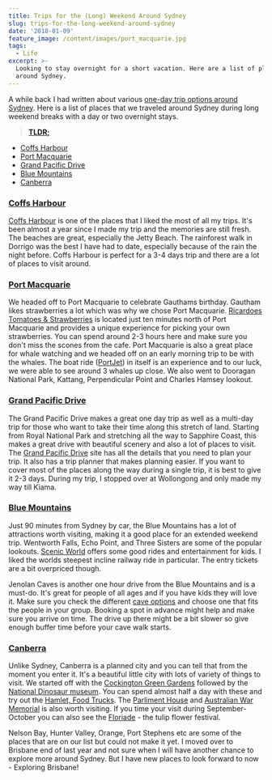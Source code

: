 ```yaml
---
title: Trips for the (Long) Weekend Around Sydney
slug: trips-for-the-long-weekend-around-sydney
date: '2018-01-09'
feature_image: /content/images/port_macquarie.jpg
tags:
  - Life
excerpt: >-
  Looking to stay overnight for a short vacation. Here are a list of places
  around Sydney.
---
```

A while back I had written about various [one-day trip options around Sydney](/blog/one-day-trips-around-sydney/). Here is a list of places that we traveled around Sydney during long weekend breaks with a day or two overnight stays.

> [**TLDR;**](https://en.wikipedia.org/wiki/Wikipedia:Too_long;_didn%27t_read)

-   [Coffs Harbour](/blog/three-day-trip-to-coffs-harbour-from-sydney/)
-   [Port Macquarie](https://www.portmacquarieinfo.com.au/)
-   [Grand Pacific Drive](http://www.grandpacificdrive.com.au/)
-   [Blue Mountains](https://www.visitnsw.com/destinations/blue-mountains?nst=0)
-   [Canberra](https://visitcanberra.com.au/)

### [Coffs Harbour](/blog/three-day-trip-to-coffs-harbour-from-sydney/)

[Coffs Harbour](/blog/three-day-trip-to-coffs-harbour-from-sydney/) is one of the places that I liked the most of all my trips. It's been almost a year since I made my trip and the memories are still fresh. The beaches are great, especially the Jetty Beach. The rainforest walk in Dorrigo was the best I have had to date, especially because of the rain the night before. Coffs Harbour is perfect for a 3-4 days trip and there are a lot of places to visit around.

<ImageCard src="/content/images/coffs_harbour_jetty_beach_toys.jpg" alt="Jetty Beach, Coffs Harbour" />

### [Port Macquarie](https://www.portmacquarieinfo.com.au/)

We headed off to Port Macquarie to celebrate Gauthams birthday. Gautham likes strawberries a lot which was why we chose Port Macquarie. [Ricardoes Tomatoes & Strawberries](http://www.ricardoes.com/) is located just ten minutes north of Port Macquarie and provides a unique experience for picking your own strawberries. You can spend around 2-3 hours here and make sure you don't miss the scones from the cafe. Port Macquarie is also a great place for whale watching and we headed off on an early morning trip to be with the whales. The boat ride ([PortJet](https://www.portjet.com.au/)) in itself is an experience and to our luck, we were able to see around 3 whales up close. We also went to Dooragan National Park, Kattang, Perpendicular Point and Charles Hamsey lookout.

<ImageCard src="/content/images/port_macquarie.jpg" alt="Whale watching and Strawberry picking, Port Macquarie" />

### [Grand Pacific Drive](http://www.grandpacificdrive.com.au/)

The Grand Pacific Drive makes a great one day trip as well as a multi-day trip for those who want to take their time along this stretch of land. Starting from Royal National Park and stretching all the way to Sapphire Coast, this makes a great drive with beautiful scenery and also a lot of places to visit. The [Grand Pacific Drive](http://www.grandpacificdrive.com.au/) site has all the details that you need to plan your trip. It also has a trip planner that makes planning easier. If you want to cover most of the places along the way during a single trip, it is best to give it 2-3 days. During my trip, I stopped over at Wollongong and only made my way till Kiama.

<ImageCard src="/content/images/sydney_trip_gpd.png" alt="Grand Pacific Drive" />

### [Blue Mountains](https://www.visitnsw.com/destinations/blue-mountains?nst=0)

Just 90 minutes from Sydney by car, the Blue Mountains has a lot of attractions worth visiting, making it a good place for an extended weekend trip. Wentworth Falls, Echo Point, and Three Sisters are some of the popular lookouts. [Scenic World](https://www.scenicworld.com.au/) offers some good rides and entertainment for kids. I liked the worlds steepest incline railway ride in particular. The entry tickets are a bit overpriced though.

<ImageCard src="/content/images/three_sisters_blue_mountains.jpg" alt="Three Sisters, Blue Mountains" />

Jenolan Caves is another one hour drive from the Blue Mountains and is a must-do. It's great for people of all ages and if you have kids they will love it. Make sure you check the different [cave options](http://www.jenolancaves.org.au/) and choose one that fits the people in your group. Booking a spot in advance might help and make sure you arrive on time. The drive up there might be a bit slower so give enough buffer time before your cave walk starts.

### [Canberra](https://visitcanberra.com.au/)

Unlike Sydney, Canberra is a planned city and you can tell that from the moment you enter it. It's a beautiful little city with lots of variety of things to visit. We started off with the [Cockington Green Gardens](https://www.cockingtongreen.com.au/) followed by the [National Dinosaur museum](http://nationaldinosaurmuseum.com.au/). You can spend almost half a day with these and try out the [Hamlet, Food Trucks](https://visitcanberra.com.au/eat-and-drink/57031e8c5d234a7604ea80b2/the-hamlet). The [Parliment House](https://www.aph.gov.au/Visit_Parliament) and [Australian War Memorial](https://www.awm.gov.au/) is also worth visiting. If you time your visit during September-October you can also see the [Floriade](https://visitcanberra.com.au/events/56b23aea266140594567dbbe/floriade) - the tulip flower festival.

<ImageCard src="/content/images/canberra_tulip_festival.jpg" alt="Floriade Tulip Festival, Canberra" />

Nelson Bay, Hunter Valley, Orange, Port Stephens etc are some of the places that are on our list but could not make it yet. I moved over to Brisbane end of last year and not sure when I will have another chance to explore more around Sydney. But I have new places to look forward to now - Exploring Brisbane!

